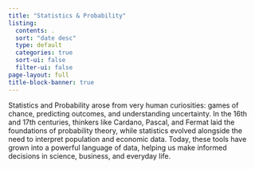 ```yaml
---
title: "Statistics & Probability"
listing: 
  contents: .
  sort: "date desc"
  type: default
  categories: true
  sort-ui: false
  filter-ui: false
page-layout: full
title-block-banner: true
---
```


Statistics and Probability arose from very human curiosities: games of chance, predicting outcomes, and understanding uncertainty. In the 16th and 17th centuries, thinkers like Cardano, Pascal, and Fermat laid the foundations of probability theory, while statistics evolved alongside the need to interpret population and economic data. Today, these tools have grown into a powerful language of data, helping us make informed decisions in science, business, and everyday life.
